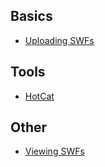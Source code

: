 ==Basics==
*[[Help:Uploading SWFs|Uploading SWFs]]
==Tools==
*[[Help:Gadget-HotCat|HotCat]]
==Other==
* [[Help:Viewing SWFs|Viewing SWFs]]
